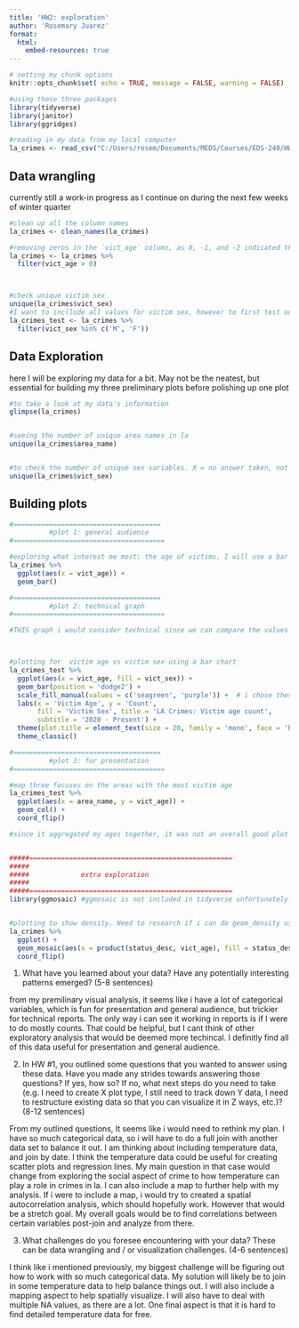 ```yaml
---
title: 'HW2: exploration'
author: 'Rosemary Juarez'
format:
  html:
    embed-resources: true
---
```


```r
# setting my chunk options
knitr::opts_chunk$set( echo = TRUE, message = FALSE, warning = FALSE)

```


```r
#using these three packages
library(tidyverse)
library(janitor)
library(ggridges)
```

```r

#reading in my data from my local computer
la_crimes <- read_csv("C:/Users/rosem/Documents/MEDS/Courses/EDS-240/HW/Juarez-eds240-HW4/data/Crime_Data_from_2020_to_Present_20240131.csv")
```
## Data wrangling
currently still a work-in progress as I continue on during the next few weeks of winter quarter
```r

#clean up all the column names
la_crimes <- clean_names(la_crimes)

#removing zeros in the `vict_age` column, as 0, -1, and -2 indicated that no age was recorded
la_crimes <- la_crimes %>% 
  filter(vict_age > 0)



#check unique victim sex
unique(la_crimes$vict_sex)
#I want to incllude all values for victim sex, however to first test out my plots, i want to view just male and female for simplicity
la_crimes_test <- la_crimes %>% 
  filter(vict_sex %in% c('M', 'F'))

```




## Data Exploration

here I will be exploring my data for a bit. May not be the neatest, but essential for building my three preliminary plots before polishing up one plot

```r

#to take a look at my data's information
glimpse(la_crimes)


#seeing the number of unique area names in la
unique(la_crimes$area_name)


#to check the number of unique sex variables. X = no answer taken, not sure what 'H' is.
unique(la_crimes$vict_sex)
```


## Building plots

```r

#=====================================
          #plot 1: general audience
#======================================

#exploring what interest me most: the age of victims. I will use a bar chart to see the distribution of victim age
la_crimes %>% 
  ggplot(aes(x = vict_age)) + 
  geom_bar()


```


```r
#=====================================
          #plot 2: technical graph
#======================================

#THIS graph i would consider technical since we can compare the values between male and female. Since my data is purely categorical, I cannot do much statistical analysis.



#plotting for  victim age vs victim sex using a bar chart
la_crimes_test %>% 
  ggplot(aes(x = vict_age, fill = vict_sex)) + 
  geom_bar(position = 'dodge2') +
  scale_fill_manual(values = c('seagreen', 'purple')) +  # i chose these two colors to avoid pink and blue
  labs(x = 'Victim Age', y = 'Count',
       fill = 'Victim Sex', title = 'LA Crimes: Victim age count',
       subtitle = '2020 - Present') +
  theme(plot.title = element_text(size = 20, family = 'mono', face = 'bold')) +
  theme_classic()

```



```r

#=====================================
          #plot 3: for presentation
#======================================

#map three focuses on the areas with the most victim age
la_crimes_test %>%
  ggplot(aes(x = area_name, y = vict_age)) +
  geom_col() +
  coord_flip()

#since it aggregated my ages together, it was not an overall good plot to choose. I will have to find another categorical chart to accurately portray this. Still am not sure of which plot



```

```r


#####===================================================
#####
#####             extra exploration
#####
#####===================================================
library(ggmosaic) #ggmosaic is not included in tidyverse unfortunately.


#plotting to show density. Need to research if i can do geom_density using categoricals. Otherwise, this is just exploration using other means of plotting categorical data.
la_crimes %>% 
  ggplot() +
  geom_mosaic(aes(x = product(status_desc, vict_age), fill = status_desc)) +
  coord_flip()
```


1. What have you learned about your data? Have any potentially interesting patterns emerged? (5-8 sentences)

from my premilinary visual analysis, it seems like i have a lot of categorical variables, which is fun for presentation and general audience, but trickier for technical reports. The only way i can see it working in reports is if I were to do mostly counts. That could be helpful, but I cant think of other exploratory analysis that would be deemed more techincal. I definitly find all of this data useful for presentation and general audience.

2. In HW #1, you outlined some questions that you wanted to answer using these data. Have you made any strides towards answering those questions? If yes, how so? If no, what next steps do you need to take (e.g. I need to create X plot type, I still need to track down Y data, I need to restructure existing data so that you can visualize it in Z ways, etc.)? (8-12 sentences)

From my outlined questions, It seems like i would need to rethink my plan. I have so much categorical data, so i will have to do a full join with another data set to balance it out. I am thinking about including temperature data, and join by date. I think the temperature data could be useful for creating scatter plots and regression lines. My main question in that case would change from exploring the social aspect of crime to how temperature can play a role in crimes in la. I can also include a map to further help with my analysis. If i were to include a map, i would try to created a spatial autocorrelation analysis, which should hopefully work. However that would be a stretch goal. My overall goals would be to find correlations between certain variables post-join and analyze from there.


3. What challenges do you foresee encountering with your data? These can be data wrangling and / or visualization challenges. (4-6 sentences)

I think like i mentioned previously, my biggest challenge will be figuring out how to work with so much categorical data. My solution will likely be to join in some temperature data to help balance things out. I will also include a mapping aspect to help spatially visualize. I will also have to deal with multiple NA values, as there are a lot. One final aspect is that it is hard to find detailed temperature data for free.

